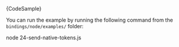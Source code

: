 
<CodeBlock className="language-typescript">
  {CodeSample}
</CodeBlock>

You can run the example by running the following command from the `bindings/node/examples/` folder:

<CodeBlock className="language-bash">
    node 24-send-native-tokens.js
</CodeBlock>
